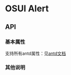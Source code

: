 
<Meta title="设计文档/Tabs 标签页"  />

# OSUI Alert

## API

### 基本属性

支持所有antd属性：见[antd文档](https://ant.design/components/menu-cn/)

### 其他说明

<Preview>
  <Story name="Demo" story={stories.Demo} />
</Preview>

<Preview>
  <Story name="PanelDemo" story={stories.PanelDemo} />
  <Story name="PanelClosableDemo" story={stories.PanelClosableDemo} />
</Preview>